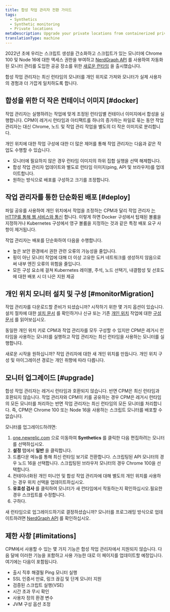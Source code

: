 ```yaml
---
title: 합성 작업 관리자 전환 가이드
tags:
  - Synthetics
  - Synthetic monitoring
  - Private locations
metaDescription: Upgrade your private locations from containerized private minion (CPM) to the synthetics job manager
translationType: machine
---
```


2022년 초에 우리는 스크립트 생성을 간소화하고 스크립트가 있는 모니터에 Chrome 100 및 Node 16에 대한 액세스 권한을 부여하고 [NerdGraph API](https://docs.newrelic.com/docs/apis/nerdgraph/examples/nerdgraph-synthetics-tutorial) 를 사용하여 자동화된 모니터 관리를 도입한 공공 장소를 위한 [새로운 런타임](/docs/synthetics/synthetic-monitoring/using-monitors/new-runtime) 을 출시했습니다.

합성 작업 관리자는 최신 런타임의 모니터를 개인 위치로 가져와 모니터가 실제 사용자의 경험과 더 가깝게 일치하도록 합니다.

## 합성을 위한 더 작은 컨테이너 이미지 [#docker]

작업 관리자는 실행하려는 작업에 맞게 조정된 런타임별 컨테이너 이미지에서 합성을 실행합니다. CPM이 레거시 런타임과 아티팩트를 하나의 증가하는 파일로 묶는 동안 작업 관리자는 대신 Chrome, 노드 및 작업 관리 작업을 별도의 더 작은 이미지로 분리합니다.

개인 위치에 대한 작업 구성에 대한 더 많은 제어를 통해 작업 관리자는 다음과 같은 작업도 수행할 수 있습니다.

* 모니터에 필요하지 않은 경우 런타임 이미지의 하위 집합 실행을 선택 해제합니다.
* 합성 작업 관리자 업데이트와 별도로 런타임 이미지(ping, API 및 브라우저)를 업데이트합니다.
* 원하는 방식으로 배포를 구성하고 크기를 조정합니다.

## 작업 관리자를 통한 단순화된 배포 [#deploy]

파일 공유를 사용하여 개인 위치에서 작업을 조정하는 CPM과 달리 작업 관리자 [는 HTTP를 통해 웹 서비스와 통신](/docs/synthetics/synthetic-monitoring/private-locations/install-job-manager) 합니다. 이렇게 하면 Docker 구성에서 탑재된 볼륨을 지정하거나 Kubernetes 구성에서 영구 볼륨을 지정하는 것과 같은 특정 배포 요구 사항이 제거됩니다.

작업 관리자는 배포를 단순화하여 다음을 수행합니다.

* 높은 보안 환경에서 권한 관련 오류의 가능성을 줄입니다.
* 핑이 아닌 모니터 작업에 대해 더 이상 고유한 도커 네트워크를 생성하지 않음으로써 내부 엔진 오류의 위험을 줄입니다.
* 모든 구성 요소에 걸쳐 Kubernetes 레이블, 주석, 노드 선택기, 내결함성 및 선호도에 대한 배포 시 더 나은 지원 제공

## 개인 위치 모니터 설치 및 구성 [#monitorMigration]

작업 관리자를 다운로드할 준비가 되셨습니까? 시작하기 위한 몇 가지 옵션이 있습니다. 설치 절차에 대한 [설치 문서](/docs/synthetics/synthetic-monitoring/private-locations/install-job-manager) 를 확인하거나 신규 또는 기존 [개인 위치](/docs/synthetics/new-relic-synthetics/private-locations/private-locations-overview-monitor-internal-sites-add-new-locations) 작업에 대한 [구성 문서](/docs/synthetics/new-relic-synthetics/private-locations/job-manager-configuration) 를 읽어보십시오.

동일한 개인 위치 키로 CPM과 작업 관리자를 모두 구성할 수 있지만 CPM은 레거시 런타임을 사용하는 모니터를 실행하고 작업 관리자는 최신 런타임을 사용하는 모니터를 실행합니다.

새로운 시작을 원하십니까? 작업 관리자에 대한 새 개인 위치를 만듭니다. 개인 위치 구성 및 마이그레이션 경로는 개인 취향에 따라 다릅니다.

## 모니터 업그레이드 [#upgrade]

합성 작업 관리자는 레거시 런타임과 호환되지 않습니다. 반면 CPM은 최신 런타임과 호환되지 않습니다. 작업 관리자와 CPM이 키를 공유하는 경우 CPM은 레거시 런타임의 모든 모니터를 처리하는 반면 작업 관리자는 최신 런타임의 모든 모니터를 처리합니다. 즉, CPM은 Chrome 100 또는 Node 16을 사용하는 스크립트 모니터를 배포할 수 없습니다.

모니터를 업그레이드하려면:

1. [one.newrelic.com](https://one.newrelic.com/nr1-core) 으로 이동하여 **Synthetics** 를 클릭한 다음 편집하려는 모니터를 선택하십시오.
2. **설정** 탭에서 **일반** 을 클릭합니다.
3. 드롭다운 메뉴를 통해 최신 런타임 보기로 전환합니다. 스크립팅된 API 모니터의 경우 노드 16을 선택합니다. 스크립팅된 브라우저 모니터의 경우 Chrome 100을 선택합니다.
4. 컨테이너화된 개인 미니언 및 합성 작업 관리자에 대해 별도의 개인 위치를 사용하는 경우 위치 선택을 업데이트하십시오.
5. **유효성 검사** 를 클릭하여 모니터가 새 런타임에서 작동하는지 확인하십시오.필요한 경우 스크립트를 수정합니다.
6. 구하다.

새 런타임으로 업그레이드하기로 결정하셨습니까? 모니터를 프로그래밍 방식으로 업데이트하려면 [NerdGraph API](/docs/apis/nerdgraph/examples/nerdgraph-synthetics-tutorial/#update-monitors) 를 확인하십시오.

## 제한 사항 [#limitations]

CPM에서 사용할 수 있는 몇 가지 기능은 합성 작업 관리자에서 지원되지 않습니다. 다음 달에 이러한 기능을 포함하고 사용 가능한 대로 이 페이지를 업데이트할 예정입니다. 여기에는 다음이 포함됩니다.

* 출시 직후 해결될 Ping 모니터 실행
* SSL 인증서 만료, 링크 끊김 및 단계 모니터 지원
* 검증된 스크립트 실행(VSE)
* 시간 초과 무시 확인
* 사용자 정의 환경 변수
* JVM 구성 옵션 조정